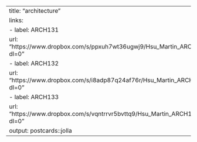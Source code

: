 ---
title: "architecture"
links:
  - label: ARCH131
    url: "https://www.dropbox.com/s/ppxuh7wt36ugwj9/Hsu_Martin_ARCH131_F20_Final.pdf?dl=0"
  - label: ARCH132
    url: "https://www.dropbox.com/s/i8adp87q24af76r/Hsu_Martin_ARCH132_W21_Final.pdf?dl=0"
  - label: ARCH133
    url: "https://www.dropbox.com/s/vqntrrvr5bvttq9/Hsu_Martin_ARCH133_S21_Final.pdf?dl=0"
output: postcards::jolla
---